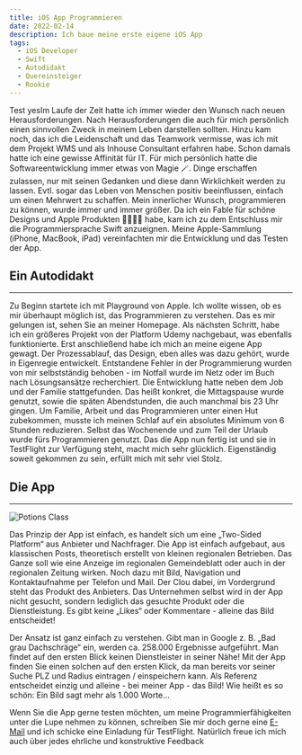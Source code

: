 ```yaml
---
title: iOS App Programmieren
date: 2022-02-14
description: Ich baue meine erste eigene iOS App
tags:
  - iOS Developer
  - Swift
  - Autodidakt
  - Quereinsteiger
  - Rookie
---
```



Test yesIm Laufe der Zeit hatte ich immer wieder den Wunsch nach neuen Herausforderungen. Nach Herausforderungen die auch für mich persönlich einen sinnvollen Zweck in meinem Leben darstellen sollten. Hinzu kam noch, das ich die Leidenschaft und das Teamwork vermisse, was ich mit dem Projekt WMS und als Inhouse Consultant erfahren habe. Schon damals hatte ich eine gewisse Affinität für IT. Für mich persönlich hatte die Softwareentwicklung immer etwas von Magie 🪄. Dinge erschaffen zulassen, nur mit seinen Gedanken und diese dann Wirklichkeit werden zu lassen. Evtl. sogar das Leben von Menschen positiv beeinflussen, einfach um einen Mehrwert zu schaffen. Mein innerlicher Wunsch, programmieren zu können, wurde immer und immer größer. Da ich ein Fable für schöne Designs und Apple Produkten 📱👨🏻‍💻 habe, kam ich zu dem Entschluss mir die Programmiersprache Swift anzueignen.  Meine Apple-Sammlung (iPhone, MacBook, iPad) vereinfachten mir die Entwicklung und das Testen der App.


## Ein Autodidakt 
---
Zu Beginn startete ich mit Playground von Apple. Ich wollte wissen, ob es mir überhaupt möglich ist, das Programmieren zu verstehen. Das es mir gelungen ist, sehen Sie an meiner Homepage. Als nächsten Schritt, habe ich ein größeres Projekt von der Platform Udemy nachgebaut, was ebenfalls funktionierte. Erst anschließend habe ich mich an meine eigene App gewagt. Der Prozessablauf, das Design, eben alles was dazu gehört, wurde in Eigenregie entwickelt. Entstandene Fehler in der Programmierung wurden von mir selbstständig behoben -  im Notfall wurde im Netz oder im Buch nach Lösungsansätze recherchiert. Die Entwicklung hatte neben dem Job und der Familie stattgefunden. Das heißt konkret, die Mittagspause wurde genutzt, sowie die späten Abendstunden, die auch manchmal bis 23 Uhr gingen. Um Familie, Arbeit und das Programmieren unter einen Hut zubekommen, musste ich meinen Schlaf auf ein absolutes Minimum von 6 Stunden reduzieren. Selbst das Wochenende und zum Teil der Urlaub wurde fürs Programmieren genutzt. Das die App nun fertig ist und sie in TestFlight zur Verfügung steht, macht mich sehr glücklich. Eigenständig soweit gekommen zu sein, erfüllt mich mit sehr viel Stolz.


## Die App
---

![Potions Class](./preview_banner.png)

Das Prinzip der App ist einfach, es handelt sich um eine „Two-Sided Platform“ aus Anbieter und Nachfrager. Die App ist einfach aufgebaut, aus klassischen Posts, theoretisch erstellt von kleinen regionalen Betrieben. Das Ganze soll wie eine Anzeige im regionalen Gemeindeblatt oder auch in der regionalen Zeitung wirken. Noch dazu mit Bild, Navigation und Kontaktaufnahme per Telefon und Mail. Der Clou dabei, im Vordergrund steht das Produkt des Anbieters. Das Unternehmen selbst wird in der App nicht gesucht, sondern lediglich das gesuchte Produkt oder die Dienstleistung. Es gibt keine „Likes“ oder Kommentare - alleine das Bild entscheidet!

Der Ansatz ist ganz einfach zu verstehen. Gibt man in Google z. B. „Bad grau Dachschräge“ ein, werden ca. 258.000 Ergebnisse aufgeführt. Man findet auf den ersten Blick keinen Dienstleister in seiner Nähe! Mit der App finden Sie einen solchen auf den ersten Klick, da man bereits vor seiner Suche PLZ und Radius eintragen / einspeichern kann.
Als Referenz entscheidet einzig und alleine - bei meiner App - das Bild! Wie heißt es so schön: Ein Bild sagt mehr als 1.000 Worte…

Wenn Sie die App gerne testen möchten, um meine Programmierfähigkeiten unter die Lupe nehmen zu können, schreiben Sie mir doch gerne eine [E-Mail](mailto:mail@sebastian-schm1tt.com) und ich schicke eine Einladung für TestFlight. Natürlich freue ich mich auch über jedes ehrliche und konstruktive Feedback
